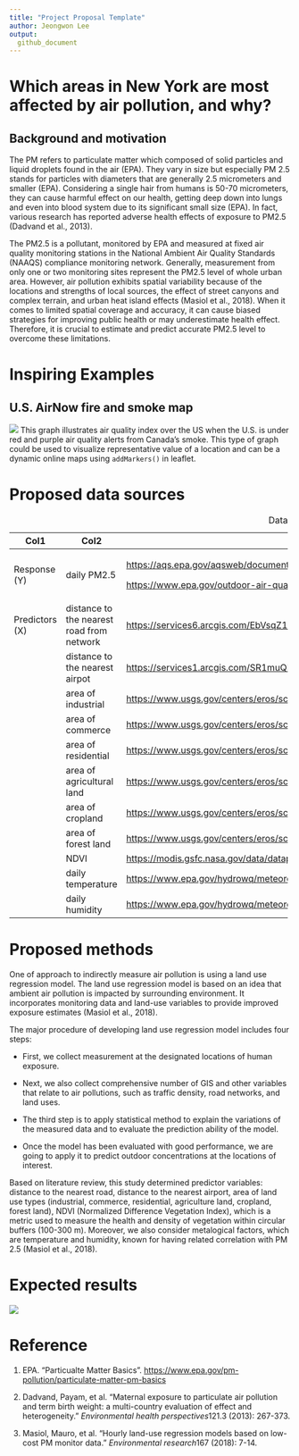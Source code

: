 ```yaml
---
title: "Project Proposal Template"
author: Jeongwon Lee
output: 
  github_document
---
```


# Which areas in New York are most affected by air pollution, and why?

## Background and motivation 

The PM refers to particulate matter which composed of solid particles and liquid droplets found in the air (EPA). They vary in size but especially PM 2.5 stands for particles with diameters that are generally 2.5 micrometers and smaller (EPA). Considering a single hair from humans is 50-70 micrometers, they can cause harmful effect on our health, getting deep down into lungs and even into blood system due to its significant small size (EPA). In fact, various research has reported adverse health effects of exposure to PM2.5 (Dadvand et al., 2013).

The PM2.5 is a pollutant, monitored by EPA and measured at fixed air quality monitoring stations in the National Ambient Air Quality Standards (NAAQS) compliance monitoring network. Generally, measurement from only one or two monitoring sites represent the PM2.5 level of whole urban area. However, air pollution exhibits spatial variability because of the locations and strengths of local sources, the effect of street canyons and complex terrain, and urban heat island effects (Masiol et al., 2018). When it comes to limited spatial coverage and accuracy, it can cause biased strategies for improving public health or may underestimate health effect. Therefore, it is crucial to estimate and predict accurate PM2.5 level to overcome these limitations.

# Inspiring Examples

## U.S. AirNow fire and smoke map

![](https://media.npr.org/assets/img/2023/06/29/us-air-quality-red-alert-smoke-canada_wide-b77fdb61d8262693bb3a9a6dc947d7005d422639.jpg?s=1100&c=85&f=webp) This graph illustrates air quality index over the US when the U.S. is under red and purple air quality alerts from Canada's smoke. This type of graph could be used to visualize representative value of a location and can be a dynamic online maps using `addMarkers()` in leaflet.

# Proposed data sources

+----------------+-------------------------------------------+------------------------------------------------------------------------------------------------------+
| Col1           | Col2                                      | data source                                                                                          |
+================+===========================================+======================================================================================================+
| Response (Y)   | daily PM2.5                               | <https://aqs.epa.gov/aqsweb/documents/data_api.html>                                                 |
|                |                                           |                                                                                                      |
|                |                                           | <https://www.epa.gov/outdoor-air-quality-data/download-daily-data>                                   |
+----------------+-------------------------------------------+------------------------------------------------------------------------------------------------------+
| Predictors (X) | distance to the nearest road from network | <https://services6.arcgis.com/EbVsqZ18sv1kVJ3k/arcgis/rest/services/NYS_Streets/FeatureServer>       |
+----------------+-------------------------------------------+------------------------------------------------------------------------------------------------------+
|                | distance to the nearest airpot            | <https://services1.arcgis.com/SR1muQK0r6SVF2nb/arcgis/rest/services/NYS_Airports_view/FeatureServer> |
+----------------+-------------------------------------------+------------------------------------------------------------------------------------------------------+
|                | area of industrial                        | <https://www.usgs.gov/centers/eros/science/national-land-cover-database>                             |
+----------------+-------------------------------------------+------------------------------------------------------------------------------------------------------+
|                | area of commerce                          | <https://www.usgs.gov/centers/eros/science/national-land-cover-database>                             |
+----------------+-------------------------------------------+------------------------------------------------------------------------------------------------------+
|                | area of residential                       | <https://www.usgs.gov/centers/eros/science/national-land-cover-database>                             |
+----------------+-------------------------------------------+------------------------------------------------------------------------------------------------------+
|                | area of agricultural land                 | <https://www.usgs.gov/centers/eros/science/national-land-cover-database>                             |
+----------------+-------------------------------------------+------------------------------------------------------------------------------------------------------+
|                | area of cropland                          | <https://www.usgs.gov/centers/eros/science/national-land-cover-database>                             |
+----------------+-------------------------------------------+------------------------------------------------------------------------------------------------------+
|                | area of forest land                       | <https://www.usgs.gov/centers/eros/science/national-land-cover-database>                             |
+----------------+-------------------------------------------+------------------------------------------------------------------------------------------------------+
|                | NDVI                                      | <https://modis.gsfc.nasa.gov/data/dataprod/mod13.php>                                                |
+----------------+-------------------------------------------+------------------------------------------------------------------------------------------------------+
|                | daily temperature                         | <https://www.epa.gov/hydrowq/meteorological-data-new-york>                                           |
+----------------+-------------------------------------------+------------------------------------------------------------------------------------------------------+
|                | daily humidity                            | <https://www.epa.gov/hydrowq/meteorological-data-new-york>                                           |
+----------------+-------------------------------------------+------------------------------------------------------------------------------------------------------+

: Data source

# Proposed methods

One of approach to indirectly measure air pollution is using a land use regression model. The land use regression model is based on an idea that ambient air pollution is impacted by surrounding environment. It incorporates monitoring data and land-use variables to provide improved exposure estimates (Masiol et al., 2018).

The major procedure of developing land use regression model includes four steps:

-   First, we collect measurement at the designated locations of human exposure.

-   Next, we also collect comprehensive number of GIS and other variables that relate to air pollutions, such as traffic density, road networks, and land uses.

-   The third step is to apply statistical method to explain the variations of the measured data and to evaluate the prediction ability of the model.

-   Once the model has been evaluated with good performance, we are going to apply it to predict outdoor concentrations at the locations of interest.

Based on literature review, this study determined predictor variables: distance to the nearest road, distance to the nearest airport, area of land use types (industrial, commerce, residential, agriculture land, cropland, forest land), NDVI (Normalized Difference Vegetation Index), which is a metric used to measure the health and density of vegetation within circular buffers (100-300 m). Moreover, we also consider metalogical factors, which are temperature and humidity, known for having related correlation with PM 2.5 (Masiol et al., 2018).

# Expected results

![](https://ars.els-cdn.com/content/image/1-s2.0-S0048969721013735-ga1.jpg)

# Reference

1.  EPA. "Particualte Matter Basics". <https://www.epa.gov/pm-pollution/particulate-matter-pm-basics>

2.  Dadvand, Payam, et al. "Maternal exposure to particulate air pollution and term birth weight: a multi-country evaluation of effect and heterogeneity." *Environmental health perspectives*121.3 (2013): 267-373.

3.  Masiol, Mauro, et al. "Hourly land-use regression models based on low-cost PM monitor data." *Environmental research*167 (2018): 7-14.

